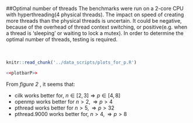 ##Optimal number of threads
The benchmarks were run on a 2-core CPU with hyperthreading(4 physical threads). The impact on speed of creating more threads than the physical threads is uncertain. It could be negative, because of the overhead of thread context switching, or positive(e.g. when a thread is 'sleeping' or waiting to lock a mutex). In order to determine the optimal number of threads\footnote{optimal number of threads is different for each machine}, testing is required.\footnote{Cilk's workers cannot be more than 64.}
<br>
<br>
<br>
```r
knitr::read_chunk('../data_scripts/plots_for_p.R')
```
```r
<<plotbarP>>
```


From *figure 2* , it seems that:

  + cilk works better for, $n \in [2,3] \Rightarrow p \in [4,8]$
  + openmp works better for $n > 2, \Rightarrow p > 4$
  + pthread works better for $n > 5, \Rightarrow p > 32$
  + pthread.9000 works better for, $n > 4, \Rightarrow p > 8$